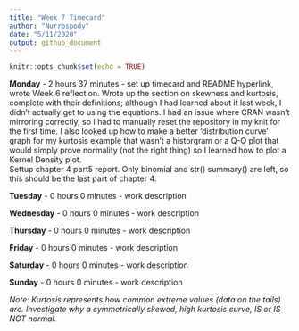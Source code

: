 ```yaml
---
title: "Week 7 Timecard"
author: "Nurrospody"
date: "5/11/2020"
output: github_document
---
```


```r
knitr::opts_chunk$set(echo = TRUE)
```

**Monday** - 2 hours 37 minutes - set up timecard and README hyperlink, wrote Week 6 reflection.  Wrote up the section on skewness and kurtosis, complete with their definitions; although I had learned about it last week, I didn't actually get to using the equations.  I had an issue where CRAN wasn't mirroring correctly, so I had to manually reset the repository in my knit for the first time.  I also looked up how to make a better 'distribution curve' graph for my kurtosis example that wasn't a historgram or a Q-Q plot that would simply prove normality (not the right thing) so I learned how to plot a Kernel Density plot.  
Settup chapter 4 part5 report.  Only binomial and str() summary() are left, so this should be the last part of chapter 4.

**Tuesday** - 0 hours 0 minutes - work description

**Wednesday** - 0 hours 0 minutes - work description

**Thursday** - 0 hours 0 minutes - work description

**Friday** - 0 hours 0 minutes - work description

**Saturday** - 0 hours 0 minutes - work description

**Sunday** - 0 hours 0 minutes - work description

*Note: Kurtosis represents how common extreme values (data on the tails) are.  Investigate why a symmetrically skewed, high kurtosis curve, IS or IS NOT normal.*